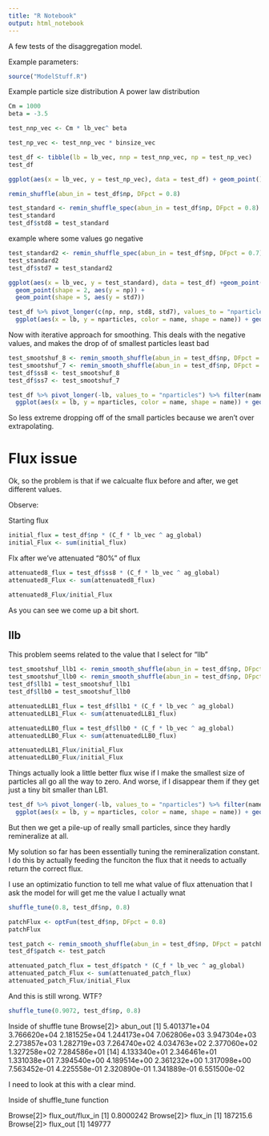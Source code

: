 ```yaml
---
title: "R Notebook"
output: html_notebook
---
```


A few tests of the disaggregation model.

Example parameters:

```r
source("ModelStuff.R")
```

Example particle size distribution
A power law distribution
```r
Cm = 1000
beta = -3.5

test_nnp_vec <- Cm * lb_vec^ beta

test_np_vec <- test_nnp_vec * binsize_vec

test_df <- tibble(lb = lb_vec, nnp = test_nnp_vec, np = test_np_vec)
test_df
```

```r
ggplot(aes(x = lb_vec, y = test_np_vec), data = test_df) + geom_point() + scale_x_log10() + scale_y_log10()
```

```r
remin_shuffle(abun_in = test_df$np, DFpct = 0.8)
```

```r
test_standard <- remin_shuffle_spec(abun_in = test_df$np, DFpct = 0.8)
test_standard
test_df$std8 = test_standard
```

example where some values go negative
```r
test_standard2 <- remin_shuffle_spec(abun_in = test_df$np, DFpct = 0.7)
test_standard2
test_df$std7 = test_standard2
```

```r
ggplot(aes(x = lb_vec, y = test_standard), data = test_df) +geom_point(shape = 1) + scale_x_log10() + #scale_y_log10() +
  geom_point(shape = 2, aes(y = np)) + 
  geom_point(shape = 5, aes(y = std7))
```


```r
test_df %>% pivot_longer(c(np, nnp, std8, std7), values_to = "nparticles") %>% filter(name != "nnp") %>%
  ggplot(aes(x = lb, y = nparticles, color = name, shape = name)) + geom_point(size = 2) + geom_path() + scale_x_log10()
```

Now with iterative approach for smoothing. This deals with the negative values, and makes the drop of of smallest particles least bad

```r
test_smootshuf_8 <- remin_smooth_shuffle(abun_in = test_df$np, DFpct = 0.8)
test_smootshuf_7 <- remin_smooth_shuffle(abun_in = test_df$np, DFpct = 0.7)
test_df$ss8 <- test_smootshuf_8 
test_df$ss7 <- test_smootshuf_7
```

```r
test_df %>% pivot_longer(-lb, values_to = "nparticles") %>% filter(name %in% c("np", "ss8", "ss7")) %>%
  ggplot(aes(x = lb, y = nparticles, color = name, shape = name)) + geom_point(size = 2) + geom_path() + scale_x_log10()
```

So less extreme dropping off of the small particles because we aren't over extrapolating.

# Flux issue

Ok, so the problem is that if we calcualte flux before and after, we get different values.

Observe:

Starting flux
```r
initial_flux = test_df$np * (C_f * lb_vec ^ ag_global)
initial_Flux <- sum(initial_flux)
```

Flx after we've attenuated "80%" of flux

```r
attenuated8_flux = test_df$ss8 * (C_f * lb_vec ^ ag_global)
attenuated8_Flux <- sum(attenuated8_flux)

attenuated8_Flux/initial_Flux
```

As you can see we come up a bit short.

## llb

This problem seems related to the value that I select for "llb"

```r
test_smootshuf_llb1 <- remin_smooth_shuffle(abun_in = test_df$np, DFpct = 0.8, llb = lb_vec[1] - 0.001)
test_smootshuf_llb0 <- remin_smooth_shuffle(abun_in = test_df$np, DFpct = 0.8, llb = 0)
test_df$llb1 = test_smootshuf_llb1
test_df$llb0 = test_smootshuf_llb0
```

```r
attenuatedLLB1_flux = test_df$llb1 * (C_f * lb_vec ^ ag_global)
attenuatedLLB1_Flux <- sum(attenuatedLLB1_flux)

attenuatedLLB0_flux = test_df$llb0 * (C_f * lb_vec ^ ag_global)
attenuatedLLB0_Flux <- sum(attenuatedLLB0_flux)

attenuatedLLB1_Flux/initial_Flux
attenuatedLLB0_Flux/initial_Flux
```

Things actually look a little better flux wise if I make the smallest size of particles all go all the way to zero. And worse, if I disappear them if they get just a tiny bit smaller than LB1.


```r
test_df %>% pivot_longer(-lb, values_to = "nparticles") %>% filter(name %in% c("np", "ss8", "llb0")) %>%
  ggplot(aes(x = lb, y = nparticles, color = name, shape = name)) + geom_point(size = 2) + geom_path() + scale_x_log10()
```

But then we get a pile-up of really small particles, since they hardly remineralize at all.

My solution so far has been essentially tuning the remineralization constant. I do this by actually feeding the funciton the flux that it needs to actually return the correct flux.

I use an optimizatio function to tell me what value of flux attenuation that I ask the model for will get me the value I actually wnat

```r
shuffle_tune(0.8, test_df$np, 0.8)
```


```r
patchFlux <- optFun(test_df$np, DFpct = 0.8)
patchFlux
```


```r
test_patch <- remin_smooth_shuffle(abun_in = test_df$np, DFpct = patchFlux)
test_df$patch <- test_patch
```

```r
attenuated_patch_flux = test_df$patch * (C_f * lb_vec ^ ag_global)
attenuated_patch_Flux <- sum(attenuated_patch_flux)
attenuated_patch_Flux/initial_Flux
```

And this is still wrong. WTF?

```r
shuffle_tune(0.9072, test_df$np, 0.8)
```

Inside of shuffle tune
Browse[2]> abun_out
 [1] 5.401371e+04 3.766620e+04 2.181525e+04 1.244173e+04 7.062806e+03 3.947304e+03 2.273857e+03 1.282719e+03 7.264740e+02 4.034763e+02 2.377060e+02 1.327258e+02 7.284586e+01
[14] 4.133340e+01 2.346461e+01 1.331038e+01 7.394540e+00 4.189514e+00 2.361232e+00 1.317098e+00 7.563452e-01 4.225558e-01 2.320890e-01 1.341889e-01 6.551500e-02

I need to look at this with a clear mind.

Inside of shuffle_tune function

Browse[2]> flux_out/flux_in
[1] 0.8000242
Browse[2]> flux_in
[1] 187215.6
Browse[2]> flux_out
[1] 149777
